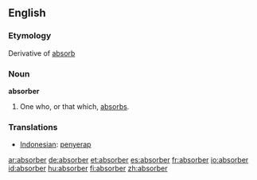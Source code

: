 ==English==

===Etymology===
Derivative of [[absorb]]

===Noun===
'''absorber'''
# One who, or that which, [[absorb]]s.

===Translations===
*[[Indonesian]]: [[serap|penyerap]]

[[ar:absorber]]
[[de:absorber]]
[[et:absorber]]
[[es:absorber]]
[[fr:absorber]]
[[io:absorber]]
[[id:absorber]]
[[hu:absorber]]
[[fi:absorber]]
[[zh:absorber]]